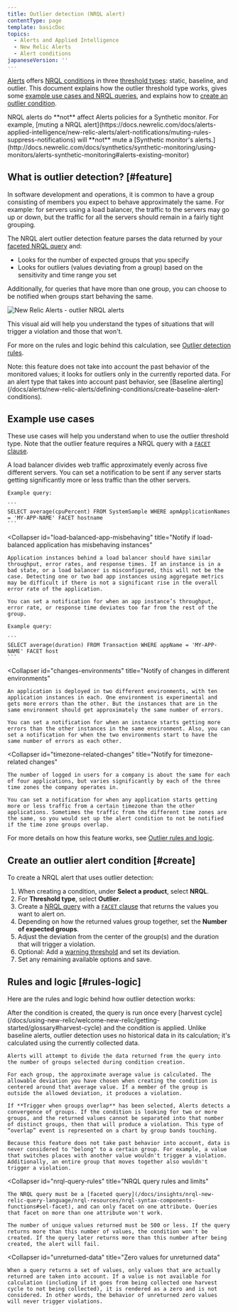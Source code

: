 ```yaml
---
title: Outlier detection (NRQL alert)
contentType: page
template: basicDoc
topics:
  - Alerts and Applied Intelligence
  - New Relic Alerts
  - Alert conditions
japaneseVersion: ''
---
```


[Alerts](/docs/alerts/new-relic-alerts/getting-started/introduction-new-relic-alerts) offers [NRQL conditions](/docs/alerts/new-relic-alerts/defining-conditions/create-alert-conditions-nrql-queries) in three [threshold types](/docs/alerts/new-relic-alerts/defining-conditions/create-alert-conditions-nrql-queries#threshold-types): static, baseline, and outlier. This document explains how the outlier threshold type works, gives some [example use cases and NRQL queries](#example-use-cases), and explains how to [create an outlier condition](#create).

<Callout variant="important">
  NRQL alerts do **not** affect Alerts policies for a Synthetic monitor. For example, [muting a NRQL alert](https://docs.newrelic.com/docs/alerts-applied-intelligence/new-relic-alerts/alert-notifications/muting-rules-suppress-notifications) will **not** mute a [Synthetic monitor's alerts.](http://docs.newrelic.com/docs/synthetics/synthetic-monitoring/using-monitors/alerts-synthetic-monitoring#alerts-existing-monitor)
</Callout>

## What is outlier detection? [#feature]

In software development and operations, it is common to have a group consisting of members you expect to behave approximately the same. For example: for servers using a load balancer, the traffic to the servers may go up or down, but the traffic for all the servers should remain in a fairly tight grouping.

The NRQL alert outlier detection feature parses the data returned by your [faceted NRQL query](/docs/insights/nrql-new-relic-query-language/nrql-resources/nrql-syntax-components-functions#sel-facet) and:

* Looks for the number of expected groups that you specify
* Looks for outliers (values deviating from a group) based on the sensitivity and time range you set

Additionally, for queries that have more than one group, you can choose to be notified when groups start behaving the same.

![New Relic Alerts - outlier NRQL alerts](./images/NRQL_outlier_violations.png "NRQL_outlier_violations.png")

This visual aid will help you understand the types of situations that will trigger a violation and those that won't.

For more on the rules and logic behind this calculation, see [Outlier detection rules](#rules-logic).

<Callout variant="tip">
  Note: this feature does not take into account the past behavior of the monitored values; it looks for outliers only in the currently reported data. For an alert type that takes into account past behavior, see [Baseline alerting](/docs/alerts/new-relic-alerts/defining-conditions/create-baseline-alert-conditions).
</Callout>

## Example use cases

These use cases will help you understand when to use the outlier threshold type. Note that the outlier feature requires a NRQL query with a [`FACET` clause](/docs/insights/nrql-new-relic-query-language/nrql-resources/nrql-syntax-components-functions#sel-facet).

<CollapserGroup>
  <Collapser
    id="load-balanced-servers-uneven"
    title="Notify if load-balanced servers have uneven workload"
  >
    A load balancer divides web traffic approximately evenly across five different servers. You can set a notification to be sent if any server starts getting significantly more or less traffic than the other servers.

    Example query:

    ```
    SELECT average(cpuPercent) FROM SystemSample WHERE apmApplicationNames = 'MY-APP-NAME' FACET hostname
    ```
  </Collapser>

  <Collapser
    id="load-balanced-app-misbehaving"
    title="Notify if load-balanced application has misbehaving instances"
  >
    Application instances behind a load balancer should have similar throughput, error rates, and response times. If an instance is in a bad state, or a load balancer is misconfigured, this will not be the case. Detecting one or two bad app instances using aggregate metrics may be difficult if there is not a significant rise in the overall error rate of the application.

    You can set a notification for when an app instance’s throughput, error rate, or response time deviates too far from the rest of the group.

    Example query:

    ```
    SELECT average(duration) FROM Transaction WHERE appName = 'MY-APP-NAME' FACET host
    ```
  </Collapser>

  <Collapser
    id="changes-environments"
    title="Notify of changes in different environments"
  >
    An application is deployed in two different environments, with ten application instances in each. One environment is experimental and gets more errors than the other. But the instances that are in the same environment should get approximately the same number of errors.

    You can set a notification for when an instance starts getting more errors than the other instances in the same environment. Also, you can set a notification for when the two environments start to have the same number of errors as each other.
  </Collapser>

  <Collapser
    id="timezone-related-changes"
    title="Notify for timezone-related changes"
  >
    The number of logged in users for a company is about the same for each of four applications, but varies significantly by each of the three time zones the company operates in.

    You can set a notification for when any application starts getting more or less traffic from a certain timezone than the other applications. Sometimes the traffic from the different time zones are the same, so you would set up the alert condition to not be notified if the time zone groups overlap.
  </Collapser>
</CollapserGroup>

For more details on how this feature works, see [Outlier rules and logic](#rules-logic).

## Create an outlier alert condition [#create]

To create a NRQL alert that uses outlier detection:

1. When creating a condition, under **Select a product**, select **NRQL**.
2. For **Threshold type**, select **Outlier**.
3. Create a [NRQL query](/docs/alerts/new-relic-alerts/defining-conditions/create-alert-conditions-nrql-queries#syntax) with a [`FACET` clause](/docs/insights/nrql-new-relic-query-language/nrql-resources/nrql-syntax-components-functions#sel-facet) that returns the values you want to alert on.
4. Depending on how the returned values group together, set the **Number of expected groups**.
5. Adjust the deviation from the center of the group(s) and the duration that will trigger a violation.
6. Optional: Add a [warning threshold](/docs/alerts/new-relic-alerts/defining-conditions/define-thresholds-trigger-alert#threshold-levels) and set its deviation.
7. Set any remaining available options and save.

## Rules and logic [#rules-logic]

Here are the rules and logic behind how outlier detection works:

<CollapserGroup>
  <Collapser
    id="alert-logic"
    title="Details about alert condition logic"
  >
    After the condition is created, the query is run once every [harvest cycle](/docs/using-new-relic/welcome-new-relic/getting-started/glossary#harvest-cycle) and the condition is applied. Unlike baseline alerts, outlier detection uses no historical data in its calculation; it's calculated using the currently collected data.

    Alerts will attempt to divide the data returned from the query into the number of groups selected during condition creation.

    For each group, the approximate average value is calculated. The allowable deviation you have chosen when creating the condition is centered around that average value. If a member of the group is outside the allowed deviation, it produces a violation.

    If **Trigger when groups overlap** has been selected, Alerts detects a convergence of groups. If the condition is looking for two or more groups, and the returned values cannot be separated into that number of distinct groups, then that will produce a violation. This type of “overlap” event is represented on a chart by group bands touching.

    Because this feature does not take past behavior into account, data is never considered to "belong" to a certain group. For example, a value that switches places with another value wouldn't trigger a violation. Additionally, an entire group that moves together also wouldn't trigger a violation.
  </Collapser>

  <Collapser
    id="nrql-query-rules"
    title="NRQL query rules and limits"
  >
    The NRQL query must be a [faceted query](/docs/insights/nrql-new-relic-query-language/nrql-resources/nrql-syntax-components-functions#sel-facet), and can only facet on one attribute. Queries that facet on more than one attribute won't work.

    The number of unique values returned must be 500 or less. If the query returns more than this number of values, the condition won't be created. If the query later returns more than this number after being created, the alert will fail.
  </Collapser>

  <Collapser
    id="unreturned-data"
    title="Zero values for unreturned data"
  >
    When a query returns a set of values, only values that are actually returned are taken into account. If a value is not available for calculation (including if it goes from being collected one harvest cycle to not being collected), it is rendered as a zero and is not considered. In other words, the behavior of unreturned zero values will never trigger violations.
  </Collapser>
</CollapserGroup>
